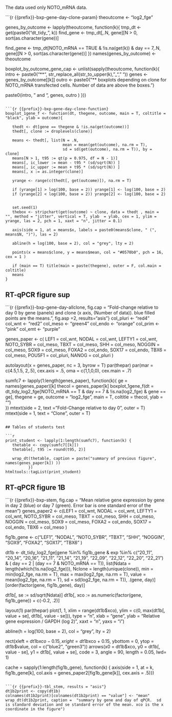 
The data used only NOTO_mRNA data.

```{r {{prefix}}-bxp-gene-day-clone-param}
theoutcome <- "log2_fge"

genes_by_outcome <- lapply(theoutcome, function(k){
   tmp_dt <- get(paste0("dt_tidy_", k))
   find_gene <- tmp_dt[,.N, gene][N > 0, sort(as.character(gene))]
   
   find_gene <- tmp_dt[NOTO_mRNA == TRUE & !is.na(get(k)) & day == 7,.N, gene][N > 0, sort(as.character(gene))]
})
names(genes_by_outcome) <- theoutcome

boxplot_by_outcome_gene_cap <- unlist(sapply(theoutcome, function(k){
   intro <- paste0("**", str_replace_all(str_to_upper(k), "_", " "))
   genes <- genes_by_outcome[[k]]
   outro <- paste0("** boxplots depending on clone for NOTO_mRNA transfected cells. Number of data are above the boxes.")
   
   paste0(intro, " and ", genes, outro )
}))
```

```{r {{prefix}}-bxp-gene-day-clone-function}
boxplot_1gene_f <- function(dt, thegene, outcome, main = T, coltitle = "black", ylab = outcome){
   
   thedt <- dt[gene == thegene & !is.na(get(outcome))]
   thedt[, clone := droplevels(clone)]
   
   means <- thedt[, list(N = .N, 
                         mean = mean(get(outcome), na.rm = T),
                         sd = sd(get(outcome), na.rm = T)), by = clone]
   means[N > 1, t95 := qt(p = 0.975, df = N - 1)]
   means[, ic_lower := mean - t95 * (sd/sqrt(N)) ]
   means[, ic_upper := mean + t95 * (sd/sqrt(N)) ]
   means[, x := as.integer(clone)]
   
   yrange <- range(c(thedt[, get(outcome)]), na.rm = T)
 
   if (yrange[1] > log(100, base = 2)) yrange[1] <- log(100, base = 2)
   if (yrange[2] < log(100, base = 2)) yrange[2] <- log(100, base = 2)
   
   
   set.seed(1)
   thebox <- stripchart(get(outcome) ~ clone, data = thedt , main = "", method = "jitter", vertical = T, ylab  = ylab, cex = 1, ylim = yrange, las = 2, pch = 1, xaxt = "n", jitter = 0.1)    
   
   axis(side = 1, at = means$x, labels = paste0(means$clone, " (", means$N, ")"), las = 2)
   
   abline(h = log(100, base = 2), col = "grey", lty = 2)

   points(x = means$clone, y = means$mean, col = "#0570b0", pch = 16, cex = 1 )

   if (main == T) title(main = paste(thegene), outer = F, col.main = coltitle)
   means   
}
```

## RT-qPCR figure sup

```{r {{prefix}}-bxp-gene-day-allclone, fig.cap  = "Fold-change relative to day 0 by gene (panels) and clone (x axis, (Number of data)). blue filled points are the means.", fig.asp =2, results="asis"}
col_pluri <-  "red4"
col_wnt <- "red2"
col_meso <- "green4"
col_endo <- "orange"
col_prim <- "pink"
col_emt <- "purple"

genes_paper <- c( 
                 LEF1 = col_wnt, NODAL = col_wnt, LEFTY1 = col_wnt,
                 NOTO_SYBR = col_meso, TBXT = col_meso, SHH = col_meso,
                 NOGGIN = col_meso, SOX9 = col_meso, 
                 FOXA2 = col_endo, SOX17 = col_endo,
                 TBX6 = col_meso,
                 POU5F1 = col_pluri, NANOG = col_pluri
                  )

autolayout(x = genes_paper, nc = 3, byrow = T)
par(thepar)
par(mar = c(4.5,1.5, 2,.5), cex.axis = .5, oma = c(1,1,0,0), cex.main = .7)

sumfc7 <- lapply(1:length(genes_paper), function(k){
   ge = names(genes_paper)[k]
   thecol = genes_paper[k]
   boxplot_1gene_f(dt = dt_tidy_log2_fge[NOTO_mRNA == T  & day == 7 & !is.na(log2_fge) & gene == ge], thegene = ge, outcome = "log2_fge", main = T, coltitle = thecol, ylab = "")      
})
mtext(side = 2, text = "Fold-Change relative to day 0", outer = T)
mtext(side = 1, text = "Clone", outer = T)
```

## Tables of students test

```{r student-tables, results="asis", eval = T}
print_student <- lapply(1:length(sumfc7), function(k) {
   thetable <- copy(sumfc7[[k]])
   thetable[, t95 := round(t95, 2)]

   wrap_dt(thetable, caption = paste("summary of previous figure", names(genes_paper[k]) ))
          })
htmltools::tagList(print_student) 
```

## RT-qPCR figure 1B

```{r {{prefix}}-bxp-stem, fig.cap = "Mean relative gene expression by gene in day 2 (blue) or day 7 (green). Error bar is one standard error of the mean"}
genes_paper2 <- c(LEF1 = col_wnt, NODAL = col_wnt, LEFTY1 = col_wnt,
                 NOTO_SYBR = col_meso, TBXT = col_meso, SHH = col_meso,
                 NOGGIN = col_meso, SOX9 = col_meso, 
                 FOXA2 = col_endo, SOX17 = col_endo,
                 TBX6 = col_meso
                  )

fig1b_gene <- c("LEF1", "NODAL", "NOTO_SYBR", "TBXT", "SHH", "NOGGIN", "SOX9", "FOXA2", "SOX17", "TBX6" )

dt1b <- dt_tidy_log2_fge[gene %in% fig1b_gene & exp %in% c("20_11", "20_14", "20_16", "21_11", "21_14", "21_19", "22_09", "22_12", "22_20", "22_21") & ( day == 2 | (day == 7 & NOTO_mRNA == T)), 
                         list(Ndata = length(which(!is.na(log2_fge))),
                              Nclone = length(unique(clone)),
                              min = min(log2_fge, na.rm = T),
                              max = max(log2_fge, na.rm = T),
                              value = mean(log2_fge, na.rm = T),
                              sd = sd(log2_fge, na.rm = T)),
                                 .(gene, day)][order(factor(gene, fig1b_gene), day)]

dt1b[, se := sd/sqrt(Ndata)]
dt1b[, xco := as.numeric(factor(gene, fig1b_gene)) + c(-0.2, .2)]

layout(1)
par(thepar)
plot(1, 1, xlim = range(dt1b$xco), ylim = c(0, max(dt1b[, value + se], dt1b[,  value - se])), type = "n", xlab = "gene", ylab = "Relative gene expression / GAPDH (log 2)", xaxt = "n", yaxs = "i")

abline(h = log(100, base = 2), col = "grey", lty = 2)

rect(xleft = dt1b$xco - 0.15, xright = dt1b$xco + 0.15, ybottom = 0, ytop = dt1b$value, col = c("blue2", "green3"))
arrows(x0 = dt1b$xco, y0 = dt1b[, value - se], y1 = dt1b[, value + se], code = 3, angle = 90, length = 0.05, lwd= 1)

cache = sapply(1:length(fig1b_gene), function(k) {
   axis(side = 1, at = k, fig1b_gene[k], col.axis = genes_paper2[fig1b_gene[k]], cex.axis = .5)})
```

```{r {{prefix}}-tbl_stem, results = "asis"}
dt1b2print <- copy(dt1b)
colnames(dt1b2print)[colnames(dt1b2print) == "value"] <- "mean"
wrap_dt(dt1b2print, caption =  "summary by gene and day of qPCR.  sd is standard deviation and se standard error of the mean. xco is the x coordinate in the figure")

```

